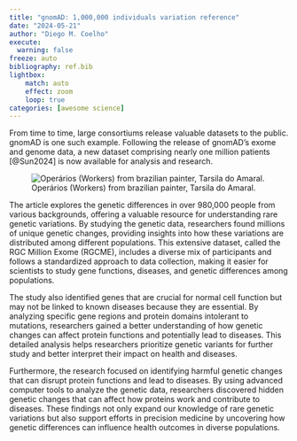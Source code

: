 ```yaml
---
title: "gnomAD: 1,000,000 individuals variation reference"
date: "2024-05-21"
author: "Diego M. Coelho"
execute:
  warning: false
freeze: auto
bibliography: ref.bib
lightbox:
    match: auto
    effect: zoom
    loop: true
categories: [awesome science]
---
```


From time to time, large consortiums release valuable datasets to the public. gnomAD is one such example. Following the release of gnomAD's exome and genome data, a new dataset comprising nearly one million patients [@Sun2024] is now available for analysis and research.

![Operários (Workers) from brazilian painter, Tarsila do Amaral.](fig1.png)

The article explores the genetic differences in over 980,000 people from various backgrounds, offering a valuable resource for understanding rare genetic variations. By studying the genetic data, researchers found millions of unique genetic changes, providing insights into how these variations are distributed among different populations. This extensive dataset, called the RGC Million Exome (RGCME), includes a diverse mix of participants and follows a standardized approach to data collection, making it easier for scientists to study gene functions, diseases, and genetic differences among populations.

The study also identified genes that are crucial for normal cell function but may not be linked to known diseases because they are essential. By analyzing specific gene regions and protein domains intolerant to mutations, researchers gained a better understanding of how genetic changes can affect protein functions and potentially lead to diseases. This detailed analysis helps researchers prioritize genetic variants for further study and better interpret their impact on health and diseases.

Furthermore, the research focused on identifying harmful genetic changes that can disrupt protein functions and lead to diseases. By using advanced computer tools to analyze the genetic data, researchers discovered hidden genetic changes that can affect how proteins work and contribute to diseases. These findings not only expand our knowledge of rare genetic variations but also support efforts in precision medicine by uncovering how genetic differences can influence health outcomes in diverse populations.
